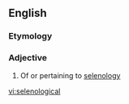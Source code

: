 ==English==

===Etymology===
{{suffix|en|selenology|ical}}

===Adjective===
{{en-adj|-}}

# Of or pertaining to [[selenology]]

[[vi:selenological]]